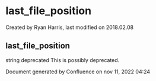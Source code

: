 
# last_file_position 

 Created by  Ryan Harris, last modified on 2018.02.08

## last_file_position

string deprecated This is possibly deprecated.

Document generated by Confluence on nov 11, 2022 04:24
